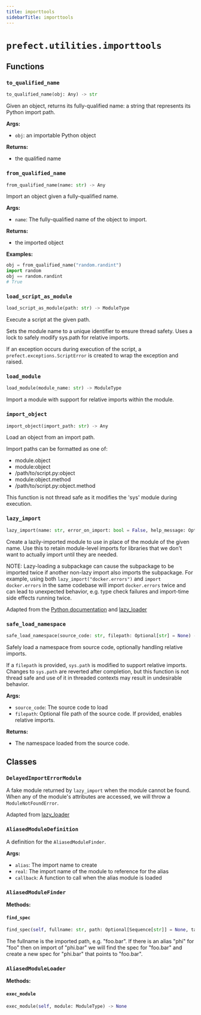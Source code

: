 ```yaml
---
title: importtools
sidebarTitle: importtools
---
```


# `prefect.utilities.importtools`

## Functions

### `to_qualified_name` <sup><a href="https://github.com/PrefectHQ/prefect/blob/main/src/prefect/utilities/importtools.py#L32" target="_blank"><Icon icon="github" style="width: 14px; height: 14px;" /></a></sup>

```python
to_qualified_name(obj: Any) -> str
```


Given an object, returns its fully-qualified name: a string that represents its
Python import path.

**Args:**
- `obj`: an importable Python object

**Returns:**
- the qualified name


### `from_qualified_name` <sup><a href="https://github.com/PrefectHQ/prefect/blob/main/src/prefect/utilities/importtools.py#L50" target="_blank"><Icon icon="github" style="width: 14px; height: 14px;" /></a></sup>

```python
from_qualified_name(name: str) -> Any
```


Import an object given a fully-qualified name.

**Args:**
- `name`: The fully-qualified name of the object to import.

**Returns:**
- the imported object

**Examples:**

```python
obj = from_qualified_name("random.randint")
import random
obj == random.randint
# True
```


### `load_script_as_module` <sup><a href="https://github.com/PrefectHQ/prefect/blob/main/src/prefect/utilities/importtools.py#L83" target="_blank"><Icon icon="github" style="width: 14px; height: 14px;" /></a></sup>

```python
load_script_as_module(path: str) -> ModuleType
```


Execute a script at the given path.

Sets the module name to a unique identifier to ensure thread safety.
Uses a lock to safely modify sys.path for relative imports.

If an exception occurs during execution of the script, a
`prefect.exceptions.ScriptError` is created to wrap the exception and raised.


### `load_module` <sup><a href="https://github.com/PrefectHQ/prefect/blob/main/src/prefect/utilities/importtools.py#L127" target="_blank"><Icon icon="github" style="width: 14px; height: 14px;" /></a></sup>

```python
load_module(module_name: str) -> ModuleType
```


Import a module with support for relative imports within the module.


### `import_object` <sup><a href="https://github.com/PrefectHQ/prefect/blob/main/src/prefect/utilities/importtools.py#L142" target="_blank"><Icon icon="github" style="width: 14px; height: 14px;" /></a></sup>

```python
import_object(import_path: str) -> Any
```


Load an object from an import path.

Import paths can be formatted as one of:
- module.object
- module:object
- /path/to/script.py:object
- module:object.method
- /path/to/script.py:object.method

This function is not thread safe as it modifies the 'sys' module during execution.


### `lazy_import` <sup><a href="https://github.com/PrefectHQ/prefect/blob/main/src/prefect/utilities/importtools.py#L201" target="_blank"><Icon icon="github" style="width: 14px; height: 14px;" /></a></sup>

```python
lazy_import(name: str, error_on_import: bool = False, help_message: Optional[str] = None) -> ModuleType
```


Create a lazily-imported module to use in place of the module of the given name.
Use this to retain module-level imports for libraries that we don't want to
actually import until they are needed.

NOTE: Lazy-loading a subpackage can cause the subpackage to be imported
twice if another non-lazy import also imports the subpackage. For example,
using both `lazy_import("docker.errors")` and `import docker.errors` in the
same codebase will import `docker.errors` twice and can lead to unexpected
behavior, e.g. type check failures and import-time side effects running
twice.

Adapted from the [Python documentation][1] and [lazy_loader][2]

[1]: https://docs.python.org/3/library/importlib.html#implementing-lazy-imports
[2]: https://github.com/scientific-python/lazy_loader


### `safe_load_namespace` <sup><a href="https://github.com/PrefectHQ/prefect/blob/main/src/prefect/utilities/importtools.py#L321" target="_blank"><Icon icon="github" style="width: 14px; height: 14px;" /></a></sup>

```python
safe_load_namespace(source_code: str, filepath: Optional[str] = None) -> dict[str, Any]
```


Safely load a namespace from source code, optionally handling relative imports.

If a `filepath` is provided, `sys.path` is modified to support relative imports.
Changes to `sys.path` are reverted after completion, but this function is not thread safe
and use of it in threaded contexts may result in undesirable behavior.

**Args:**
- `source_code`: The source code to load
- `filepath`: Optional file path of the source code. If provided, enables relative imports.

**Returns:**
- The namespace loaded from the source code.


## Classes

### `DelayedImportErrorModule` <sup><a href="https://github.com/PrefectHQ/prefect/blob/main/src/prefect/utilities/importtools.py#L179" target="_blank"><Icon icon="github" style="width: 14px; height: 14px;" /></a></sup>


A fake module returned by `lazy_import` when the module cannot be found. When any
of the module's attributes are accessed, we will throw a `ModuleNotFoundError`.

Adapted from [lazy_loader][1]

[1]: https://github.com/scientific-python/lazy_loader


### `AliasedModuleDefinition` <sup><a href="https://github.com/PrefectHQ/prefect/blob/main/src/prefect/utilities/importtools.py#L254" target="_blank"><Icon icon="github" style="width: 14px; height: 14px;" /></a></sup>


A definition for the `AliasedModuleFinder`.

**Args:**
- `alias`: The import name to create
- `real`: The import name of the module to reference for the alias
- `callback`: A function to call when the alias module is loaded


### `AliasedModuleFinder` <sup><a href="https://github.com/PrefectHQ/prefect/blob/main/src/prefect/utilities/importtools.py#L269" target="_blank"><Icon icon="github" style="width: 14px; height: 14px;" /></a></sup>

**Methods:**

#### `find_spec` <sup><a href="https://github.com/PrefectHQ/prefect/blob/main/src/prefect/utilities/importtools.py#L278" target="_blank"><Icon icon="github" style="width: 14px; height: 14px;" /></a></sup>

```python
find_spec(self, fullname: str, path: Optional[Sequence[str]] = None, target: Optional[ModuleType] = None) -> Optional[ModuleSpec]
```

The fullname is the imported path, e.g. "foo.bar". If there is an alias "phi"
for "foo" then on import of "phi.bar" we will find the spec for "foo.bar" and
create a new spec for "phi.bar" that points to "foo.bar".


### `AliasedModuleLoader` <sup><a href="https://github.com/PrefectHQ/prefect/blob/main/src/prefect/utilities/importtools.py#L303" target="_blank"><Icon icon="github" style="width: 14px; height: 14px;" /></a></sup>

**Methods:**

#### `exec_module` <sup><a href="https://github.com/PrefectHQ/prefect/blob/main/src/prefect/utilities/importtools.py#L314" target="_blank"><Icon icon="github" style="width: 14px; height: 14px;" /></a></sup>

```python
exec_module(self, module: ModuleType) -> None
```
